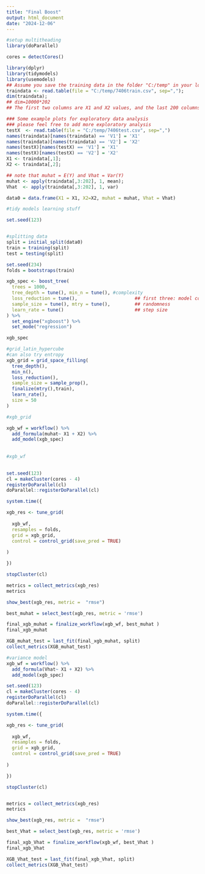 ```yaml
---
title: "Final Boost"
output: html_document
date: "2024-12-06"
---
```



```r
#setup multitheading
library(doParallel)

cores = detectCores()


```


```r

library(dplyr)
library(tidymodels)
library(usemodels)
## Assume you save the training data in the folder "C:/temp" in your local laptop
traindata <- read.table(file = "C:/temp/7406train.csv", sep=",");
dim(traindata);
## dim=10000*202
## The first two columns are X1 and X2 values, and the last 200 columns are the Y valus

### Some example plots for exploratory data analysis
### please feel free to add more exploratory analysis
testX  <- read.table(file = "C:/temp/7406test.csv", sep=",")
names(traindata)[names(traindata) == 'V1'] = 'X1'
names(traindata)[names(traindata) == 'V2'] = 'X2'
names(testX)[names(testX) == 'V1'] = 'X1'
names(testX)[names(testX) == 'V2'] = 'X2'
X1 <- traindata[,1];
X2 <- traindata[,2];

## note that muhat = E(Y) and Vhat = Var(Y)
muhat <- apply(traindata[,3:202], 1, mean);
Vhat  <- apply(traindata[,3:202], 1, var)

data0 = data.frame(X1 = X1, X2=X2, muhat = muhat, Vhat = Vhat)


```



```r
#tidy models learning stuff

set.seed(123)


#splitting data
split = initial_split(data0)
train = training(split)
test = testing(split)

set.seed(234)
folds = bootstraps(train)

```



```r
xgb_spec <- boost_tree(
  trees = 1000,
  tree_depth = tune(), min_n = tune(), #complexity
  loss_reduction = tune(),                     ## first three: model complexity
  sample_size = tune(), mtry = tune(),         ## randomness
  learn_rate = tune()                          ## step size
) %>%
  set_engine("xgboost") %>%
  set_mode("regression")

xgb_spec


```

```r
#grid_latin_hypercube
#can also try entropy
xgb_grid = grid_space_filling(
  tree_depth(),
  min_n(),
  loss_reduction(),
  sample_size = sample_prop(),
  finalize(mtry(),train),
  learn_rate(),
  size = 50
)

#xgb_grid


```


```r
xgb_wf = workflow() %>%
  add_formula(muhat~ X1 + X2) %>%
  add_model(xgb_spec)
  
  
#xgb_wf 
  
```


```r
set.seed(123)
cl = makeCluster(cores - 4)
registerDoParallel(cl)
doParallel::registerDoParallel(cl)

system.time({

xgb_res <- tune_grid(
  
  xgb_wf,
  resamples = folds,
  grid = xgb_grid,
  control = control_grid(save_pred = TRUE)
  
)

})

stopCluster(cl)

```


```r

metrics = collect_metrics(xgb_res)
metrics
```



```r
show_best(xgb_res, metric =  "rmse")

```



```r
best_muhat = select_best(xgb_res, metric = 'rmse')

final_xgb_muhat = finalize_workflow(xgb_wf, best_muhat )
final_xgb_muhat


```



```r
XGB_muhat_test = last_fit(final_xgb_muhat, split)
collect_metrics(XGB_muhat_test)

```



```r
#variance model
xgb_wf = workflow() %>%
  add_formula(Vhat~ X1 + X2) %>%
  add_model(xgb_spec)

set.seed(123)
cl = makeCluster(cores - 4)
registerDoParallel(cl)
doParallel::registerDoParallel(cl)

system.time({

xgb_res <- tune_grid(
  
  xgb_wf,
  resamples = folds,
  grid = xgb_grid,
  control = control_grid(save_pred = TRUE)
  
)

})

stopCluster(cl)



```

```r
metrics = collect_metrics(xgb_res)
metrics
```

```r
show_best(xgb_res, metric =  "rmse")
```

```r
best_Vhat = select_best(xgb_res, metric = 'rmse')

final_xgb_Vhat = finalize_workflow(xgb_wf, best_Vhat )
final_xgb_Vhat

```


```r
XGB_Vhat_test = last_fit(final_xgb_Vhat, split)
collect_metrics(XGB_Vhat_test)

```




























